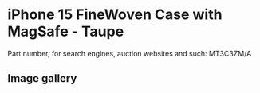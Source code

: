 # iPhone 15 FineWoven Case with MagSafe - Taupe

Part number, for search engines, auction websites and such: MT3C3ZM/A

## Image gallery

<div style={{ width: "768px" }}>
  <GalleryComponent
    images={[
      {
        original: "/everysource/MT3C3",
        thumbnail: "/everypreview/MT3C3",
      },
      {
        original: "/everysource/MT3C3_AV1",
        thumbnail: "/everypreview/MT3C3_AV1",
      },
      {
        original: "/everysource/MT3C3_AV2",
        thumbnail: "/everypreview/MT3C3_AV2",
      },
      {
        original: "/everysource/MT3C3_AV3",
        thumbnail: "/everypreview/MT3C3_AV3",
      },
      {
        original: "/everysource/MT3C3_AV4",
        thumbnail: "/everypreview/MT3C3_AV4",
      },
      {
        original: "/everysource/MT3C3_AV5",
        thumbnail: "/everypreview/MT3C3_AV5",
      },
      {
        original: "/everysource/MT3C3_AV6",
        thumbnail: "/everypreview/MT3C3_AV6",
      }
    ]}
  />
</div>